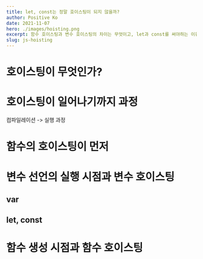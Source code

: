 ```yaml
---
title: let, const는 정말 호이스팅이 되지 않을까?
author: Positive Ko
date: 2021-11-07
hero: ./images/hoisting.png
excerpt: 함수 호이스팅과 변수 호이스팅의 차이는 무엇이고, let과 const를 써야하는 이유를 알아봅니다. 
slug: js-hoisting
---
```


# 호이스팅이 무엇인가?

# 호이스팅이 일어나기까지 과정
컴파일레이션 -> 실행 과정

# 함수의 호이스팅이 먼저

# 변수 선언의 실행 시점과 변수 호이스팅
## var

## let, const

# 함수 생성 시점과 함수 호이스팅


